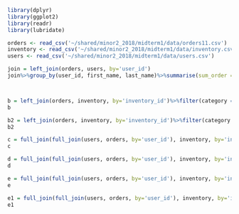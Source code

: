 ```r
library(dplyr)
library(ggplot2)
library(readr)
library(lubridate)

orders <- read_csv('~/shared/minor2_2018/midterm1/data/orders11.csv')
inventory <- read_csv('~/shared/minor2_2018/midterm1/data/inventory.csv')
users <- read_csv('~/shared/minor2_2018/midterm1/data/users.csv')

join = left_join(orders, users, by='user_id')
join%>%group_by(user_id, first_name, last_name)%>%summarise(sum_order = sum(quantity))%>%dplyr::arrange(desc(sum_order))




```

```r
b = left_join(orders, inventory, by='inventory_id')%>%filter(category == 'Cars')%>%group_by(item)%>%summarise(count = n())%>%arrange(-count)
b
```
```r
b2 = left_join(orders, inventory, by='inventory_id')%>%filter(category == 'Phones')%>%group_by(item)%>%summarise(count = n())%>%arrange(-count)
b2
```

```r
c = full_join(full_join(users, orders, by='user_id'), inventory, by='inventory_id')%>%filter(category == 'Cookies')%>%group_by(job_title)%>%summarise(count = n())%>%arrange(-count)
c
```
```r
d = full_join(full_join(users, orders, by='user_id'), inventory, by='inventory_id')%>%filter(country == 'Tajikistan')%>%mutate(wday = wday(date, label = TRUE))%>%group_by(wday)%>%summarise(count = n())%>%arrange(-count)
d
```

```r
e = full_join(full_join(users, orders, by='user_id'), inventory, by='inventory_id')%>%group_by(user_id, first_name, last_name, job_title)%>%summarise(sum_money = sum(quantity*price))%>%arrange(-sum_money)
e
```




```r
e1 = full_join(full_join(users, orders, by='user_id'), inventory, by='inventory_id')%>%mutate(money = quantity*price)%>%group_by(user_id, first_name, last_name)%>%summarise(sum_money = sum(money))%>%arrange(-sum_money)
e1
```
